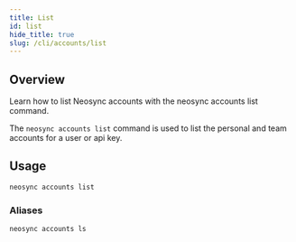 ```yaml
---
title: List
id: list
hide_title: true
slug: /cli/accounts/list
---
```



<DocPageHeader title="neosync accounts list" />

## Overview

Learn how to list Neosync accounts with the neosync accounts list command.

The `neosync accounts list` command is used to list the personal and team accounts for a user or api key.

## Usage

```bash
neosync accounts list
```

### Aliases

```bash
neosync accounts ls
```
